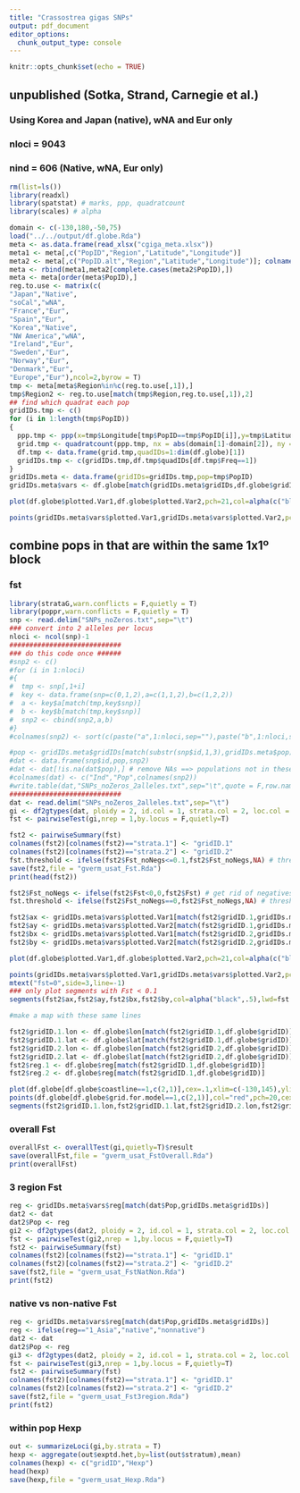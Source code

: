 ```yaml
---
title: "Crassostrea gigas SNPs"
output: pdf_document
editor_options: 
  chunk_output_type: console
---
```


```r
knitr::opts_chunk$set(echo = TRUE)
```

## unpublished (Sotka, Strand, Carnegie et al.) 
### Using Korea and Japan (native), wNA and Eur only
### nloci = 9043
### nind = 606 (Native, wNA, Eur only)

```r
rm(list=ls())
library(readxl)
library(spatstat) # marks, ppp, quadratcount
library(scales) # alpha

domain <- c(-130,180,-50,75) 
load("../../output/df.globe.Rda")
meta <- as.data.frame(read_xlsx("cgiga_meta.xlsx"))
meta1 <- meta[,c("PopID","Region","Latitude","Longitude")]
meta2 <- meta[,c("PopID.alt","Region","Latitude","Longitude")]; colnames(meta2)[1] <- "PopID"
meta <- rbind(meta1,meta2[complete.cases(meta2$PopID),])
meta <- meta[order(meta$PopID),]
reg.to.use <- matrix(c(
"Japan","Native",
"soCal","wNA",
"France","Eur",
"Spain","Eur",
"Korea","Native",
"NW America","wNA",
"Ireland","Eur",
"Sweden","Eur",
"Norway","Eur",
"Denmark","Eur",
"Europe","Eur"),ncol=2,byrow = T)
tmp <- meta[meta$Region%in%c(reg.to.use[,1]),]
tmp$Region2 <- reg.to.use[match(tmp$Region,reg.to.use[,1]),2]
## find which quadrat each pop
gridIDs.tmp <- c()
for (i in 1:length(tmp$PopID))
{
  ppp.tmp <- ppp(x=tmp$Longitude[tmp$PopID==tmp$PopID[i]],y=tmp$Latitude[tmp$PopID==tmp$PopID[i]],xrange=domain[1:2],yrange=domain[3:4])
  grid.tmp <- quadratcount(ppp.tmp, nx = abs(domain[1]-domain[2]), ny = abs(domain[3]-domain[4]))
  df.tmp <- data.frame(grid.tmp,quadIDs=1:dim(df.globe)[1])
  gridIDs.tmp <- c(gridIDs.tmp,df.tmp$quadIDs[df.tmp$Freq==1])
}
gridIDs.meta <- data.frame(gridIDs=gridIDs.tmp,pop=tmp$PopID)
gridIDs.meta$vars <- df.globe[match(gridIDs.meta$gridIDs,df.globe$gridID),]

plot(df.globe$plotted.Var1,df.globe$plotted.Var2,pch=21,col=alpha(c("black","red","blue")[factor(df.globe$reg)],.4),yaxt="n",xaxt="n",ylab="",xlab="",main="Asia (black); wNA (red); Europe (blue) " )

points(gridIDs.meta$vars$plotted.Var1,gridIDs.meta$vars$plotted.Var2,pch=20,cex=2,col=alpha(c("black","red","blue")[as.factor(gridIDs.meta$vars$reg)],.4))
```

## combine pops in that are within the same 1x1º block
### fst

```r
library(strataG,warn.conflicts = F,quietly = T)
library(poppr,warn.conflicts = F,quietly = T)
snp <- read.delim("SNPs_noZeros.txt",sep="\t")
### convert into 2 alleles per locus
nloci <- ncol(snp)-1
############################
### do this code once ######
#snp2 <- c()
#for (i in 1:nloci)
#{
#  tmp <- snp[,1+i]
#  key <- data.frame(snp=c(0,1,2),a=c(1,1,2),b=c(1,2,2))
#  a <- key$a[match(tmp,key$snp)]
#  b <- key$b[match(tmp,key$snp)]
#  snp2 <- cbind(snp2,a,b)
#}
#colnames(snp2) <- sort(c(paste("a",1:nloci,sep=""),paste("b",1:nloci,sep="")))

#pop <- gridIDs.meta$gridIDs[match(substr(snp$id,1,3),gridIDs.meta$pop)]
#dat <- data.frame(snp$id,pop,snp2)
#dat <- dat[!is.na(dat$pop),] # remove NAs ==> populations not in these grids
#colnames(dat) <- c("Ind","Pop",colnames(snp2))
#write.table(dat,"SNPs_noZeros_2alleles.txt",sep="\t",quote = F,row.names = F)
############################
dat <- read.delim("SNPs_noZeros_2alleles.txt",sep="\t")
gi <- df2gtypes(dat, ploidy = 2, id.col = 1, strata.col = 2, loc.col = 3)
fst <- pairwiseTest(gi,nrep = 1,by.locus = F,quietly=T) 

fst2 <- pairwiseSummary(fst)
colnames(fst2)[colnames(fst2)=="strata.1"] <- "gridID.1"
colnames(fst2)[colnames(fst2)=="strata.2"] <- "gridID.2"
fst.threshold <- ifelse(fst2$Fst_noNegs<=0.1,fst2$Fst_noNegs,NA) # threshold
save(fst2,file = "gverm_usat_Fst.Rda")
print(head(fst2))

fst2$Fst_noNegs <- ifelse(fst2$Fst<0,0,fst2$Fst) # get rid of negatives
fst.threshold <- ifelse(fst2$Fst_noNegs==0,fst2$Fst_noNegs,NA) # threshold

fst2$ax <- gridIDs.meta$vars$plotted.Var1[match(fst2$gridID.1,gridIDs.meta$gridIDs)]
fst2$ay <- gridIDs.meta$vars$plotted.Var2[match(fst2$gridID.1,gridIDs.meta$gridIDs)]
fst2$bx <- gridIDs.meta$vars$plotted.Var1[match(fst2$gridID.2,gridIDs.meta$gridIDs)]
fst2$by <- gridIDs.meta$vars$plotted.Var2[match(fst2$gridID.2,gridIDs.meta$gridIDs)]

plot(df.globe$plotted.Var1,df.globe$plotted.Var2,pch=21,col=alpha(c("black","red","blue")[factor(df.globe$reg)],.4),yaxt="n",xaxt="n",ylab="",xlab="",main="Asia (black); wNA (red); Europe (blue) " )

points(gridIDs.meta$vars$plotted.Var1,gridIDs.meta$vars$plotted.Var2,pch=20,cex=2,col=alpha(c("black","red","blue")[as.factor(gridIDs.meta$vars$reg)],.4))
mtext("fst=0",side=3,line=-1)
### only plot segments with Fst < 0.1
segments(fst2$ax,fst2$ay,fst2$bx,fst2$by,col=alpha("black",.5),lwd=fst.threshold+1)

#make a map with these same lines

fst2$gridID.1.lon <- df.globe$lon[match(fst2$gridID.1,df.globe$gridID)]
fst2$gridID.1.lat <- df.globe$lat[match(fst2$gridID.1,df.globe$gridID)]
fst2$gridID.2.lon <- df.globe$lon[match(fst2$gridID.2,df.globe$gridID)]
fst2$gridID.2.lat <- df.globe$lat[match(fst2$gridID.2,df.globe$gridID)]
fst2$reg.1 <- df.globe$reg[match(fst2$gridID.1,df.globe$gridID)]
fst2$reg.2 <- df.globe$reg[match(fst2$gridID.1,df.globe$gridID)]

plot(df.globe[df.globe$coastline==1,c(2,1)],cex=.1,xlim=c(-130,145),ylim=c(30,60),pch=19)
points(df.globe[df.globe$grid.for.model==1,c(2,1)],col="red",pch=20,cex=0.5)
segments(fst2$gridID.1.lon,fst2$gridID.1.lat,fst2$gridID.2.lon,fst2$gridID.2.lat,col="black",lwd=fst.threshold+1)

```
\newpage

### overall Fst

```r
overallFst <- overallTest(gi,quietly=T)$result
save(overallFst,file = "gverm_usat_FstOverall.Rda")
print(overallFst)

```


### 3 region Fst

```r
reg <- gridIDs.meta$vars$reg[match(dat$Pop,gridIDs.meta$gridIDs)]
dat2 <- dat
dat2$Pop <- reg
gi2 <- df2gtypes(dat2, ploidy = 2, id.col = 1, strata.col = 2, loc.col = 3)
fst <- pairwiseTest(gi2,nrep = 1,by.locus = F,quietly=T) 
fst2 <- pairwiseSummary(fst)
colnames(fst2)[colnames(fst2)=="strata.1"] <- "gridID.1"
colnames(fst2)[colnames(fst2)=="strata.2"] <- "gridID.2"
save(fst2,file = "gverm_usat_FstNatNon.Rda")
print(fst2)
```

### native vs non-native Fst

```r
reg <- gridIDs.meta$vars$reg[match(dat$Pop,gridIDs.meta$gridIDs)]
reg <- ifelse(reg=="1_Asia","native","nonnative")
dat2 <- dat
dat2$Pop <- reg
gi3 <- df2gtypes(dat2, ploidy = 2, id.col = 1, strata.col = 2, loc.col = 3)
fst <- pairwiseTest(gi3,nrep = 1,by.locus = F,quietly=T) 
fst2 <- pairwiseSummary(fst)
colnames(fst2)[colnames(fst2)=="strata.1"] <- "gridID.1"
colnames(fst2)[colnames(fst2)=="strata.2"] <- "gridID.2"
save(fst2,file = "gverm_usat_Fst3region.Rda")
print(fst2)
```

\newpage

### within pop Hexp

```r
out <- summarizeLoci(gi,by.strata = T)
hexp <- aggregate(out$exptd.het,by=list(out$stratum),mean)
colnames(hexp) <- c("gridID","Hexp")
head(hexp)
save(hexp,file = "gverm_usat_Hexp.Rda")
```

